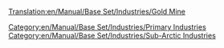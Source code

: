 [[Translation:en/Manual/Base Set/Industries/Gold Mine]]

{{en/Manual/Base Set/Industries/Industries|image=en/Manual/Base Set/Industries/Goldmine.png
|name=Gold Mine
|climates=[[en/Manual/Climates]]
|accepts=Nothing
|produces=[[en/Manual/Base Set/Cargos/Gold]]
|notes=Not present in other [[en/Manual/Climates]]
}}

[[Category:en/Manual/Base Set/Industries/Primary Industries]]
[[Category:en/Manual/Base Set/Industries/Sub-Arctic Industries]]